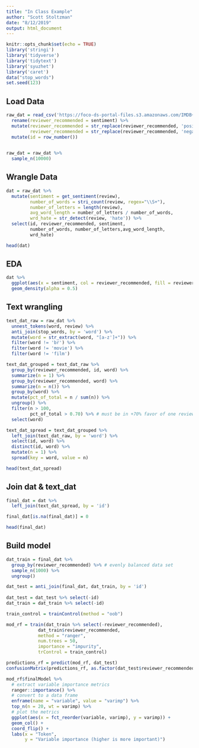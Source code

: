 ```yaml
---
title: "In Class Example"
author: "Scott Stoltzman"
date: "8/12/2019"
output: html_document
---
```


```r
knitr::opts_chunk$set(echo = TRUE)
library('stringi')
library('tidyverse')
library('tidytext')
library('syuzhet')
library('caret')
data("stop_words")
set.seed(123)
```

## Load Data
```r
raw_dat = read_csv('https://foco-ds-portal-files.s3.amazonaws.com/IMDB+Dataset.csv') %>%
  rename(reviewer_recommended = sentiment) %>%
  mutate(reviewer_recommended = str_replace(reviewer_recommended, 'positive', 'yes'),
         reviewer_recommended = str_replace(reviewer_recommended, 'negative', 'no')) %>%
  mutate(id = row_number())
  

raw_dat = raw_dat %>% 
  sample_n(10000)
```

## Wrangle Data
```r
dat = raw_dat %>%
  mutate(sentiment = get_sentiment(review),
         number_of_words = stri_count(review, regex="\\S+"),
         number_of_letters = length(review),
         avg_word_length = number_of_letters / number_of_words,
         wrd_hate = str_detect(review, 'hate')) %>%
  select(id, reviewer_recommended, sentiment, 
         number_of_words, number_of_letters,avg_word_length,
         wrd_hate)

head(dat)
```

## EDA
```r
dat %>%
  ggplot(aes(x = sentiment, col = reviewer_recommended, fill = reviewer_recommended)) +
  geom_density(alpha = 0.5)
```

## Text wrangling
```r
text_dat_raw = raw_dat %>%
  unnest_tokens(word, review) %>%
  anti_join(stop_words, by = 'word') %>%
  mutate(word = str_extract(word, "[a-z']+")) %>%
  filter(word != 'br') %>%
  filter(word != 'movie') %>%
  filter(word != 'film')

text_dat_grouped = text_dat_raw %>%
  group_by(reviewer_recommended, id, word) %>%
  summarize(n = 1) %>%
  group_by(reviewer_recommended, word) %>%
  summarize(n = n()) %>%
  group_by(word) %>%
  mutate(pct_of_total = n / sum(n)) %>%
  ungroup() %>%
  filter(n > 100, 
         pct_of_total > 0.70) %>% # must be in +70% favor of one review type
  select(word)

text_dat_spread = text_dat_grouped %>% 
  left_join(text_dat_raw, by = 'word') %>%
  select(id, word) %>%
  distinct(id, word) %>%
  mutate(n = 1) %>%
  spread(key = word, value = n)

head(text_dat_spread)
```

## Join dat & text_dat
```r
final_dat = dat %>%
  left_join(text_dat_spread, by = 'id')

final_dat[is.na(final_dat)] = 0

head(final_dat)
```



## Build model

```r
dat_train = final_dat %>%
  group_by(reviewer_recommended) %>% # evenly balanced data set
  sample_n(1000) %>%
  ungroup()

dat_test = anti_join(final_dat, dat_train, by = 'id')
  
dat_test = dat_test %>% select(-id)
dat_train = dat_train %>% select(-id)
```


```r
train_control = trainControl(method = "oob")

mod_rf = train(dat_train %>% select(-reviewer_recommended),
            dat_train$reviewer_recommended,
            method = "ranger",
            num.trees = 50,
            importance = "impurity",
            trControl = train_control)

predictions_rf = predict(mod_rf, dat_test)
confusionMatrix(predictions_rf, as.factor(dat_test$reviewer_recommended))
```


```r
mod_rf$finalModel %>%
  # extract variable importance metrics
  ranger::importance() %>%
  # convert to a data frame
  enframe(name = "variable", value = "varimp") %>%
  top_n(n = 20, wt = varimp) %>%
  # plot the metrics
  ggplot(aes(x = fct_reorder(variable, varimp), y = varimp)) +
  geom_col() +
  coord_flip() +
  labs(x = "Token",
       y = "Variable importance (higher is more important)")
```
